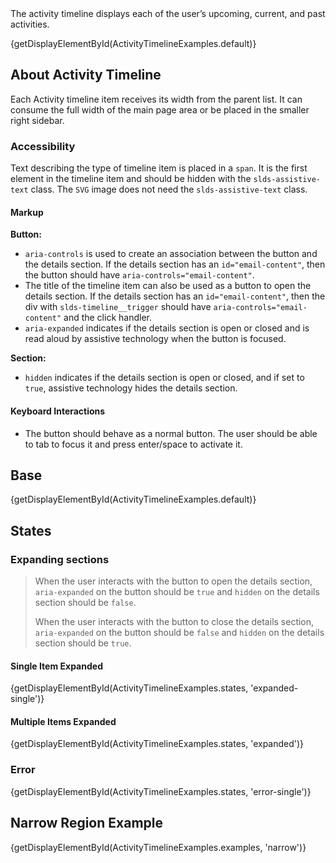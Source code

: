 
<div className="doc lead">
  The activity timeline displays each of the user’s upcoming, current, and past
  activities.
</div>

<CodeView exampleOnly>{getDisplayElementById(ActivityTimelineExamples.default)}</CodeView>

## About Activity Timeline

Each Activity timeline item receives its width from the parent list. It can consume the full width of the main page area or be placed in the smaller right sidebar.

### Accessibility

Text describing the type of timeline item is placed in a `span`. It is the first element in the timeline item and should be hidden with the `slds-assistive-text` class. The `SVG` image does not need the `slds-assistive-text` class.

#### Markup

**Button:**

- `aria-controls` is used to create an association between the button and the details section. If the details section has an `id="email-content"`, then the button should have `aria-controls="email-content"`.
- The title of the timeline item can also be used as a button to open the details section. If the details section has an `id="email-content"`, then the div with `slds-timeline__trigger` should have `aria-controls="email-content"` and the click handler.
- `aria-expanded` indicates if the details section is open or closed and is read aloud by assistive technology when the button is focused.

**Section:**

- `hidden` indicates if the details section is open or closed, and if set to `true`, assistive technology hides the details section.

#### Keyboard Interactions

- The button should behave as a normal button. The user should be able to tab to focus it and press enter/space to activate it.

## Base

<CodeView>{getDisplayElementById(ActivityTimelineExamples.default)}</CodeView>

## States

### Expanding sections

<Blockquote type="a11y" header="Accessibility Note">
  <p>
    When the user interacts with the button to open the details section, <code>aria-expanded</code> on the button should be <code>true</code> and <code>hidden</code> on the details section should be <code>false</code>.
  </p>
  <p>
    When the user interacts with the button to close the details section, <code>aria-expanded</code> on the button should be <code>false</code> and <code>hidden</code> on the details section should be <code>true</code>.
  </p>
</Blockquote>

#### Single Item Expanded

<CodeView>
  {getDisplayElementById(ActivityTimelineExamples.states, 'expanded-single')}
</CodeView>

#### Multiple Items Expanded

<CodeView>
  {getDisplayElementById(ActivityTimelineExamples.states, 'expanded')}
</CodeView>

### Error

<CodeView>
  {getDisplayElementById(ActivityTimelineExamples.states, 'error-single')}
</CodeView>

## Narrow Region Example

<CodeView>
  {getDisplayElementById(ActivityTimelineExamples.examples, 'narrow')}
</CodeView>
